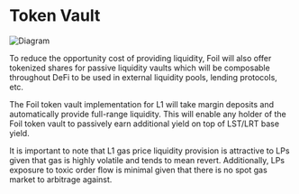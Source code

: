 # Token Vault

![Diagram](/images/Diagram2.png "Diagram")

To reduce the opportunity cost of providing liquidity, Foil will also offer tokenized shares for passive liquidity vaults which will be composable throughout DeFi to be used in external liquidity pools, lending protocols, etc.

The Foil token vault implementation for L1 will take margin deposits and automatically provide full-range liquidity. This will enable any holder of the Foil token vault to passively earn additional yield on top of LST/LRT base yield.

It is important to note that L1 gas price liquidity provision is attractive to LPs given that gas is highly volatile and tends to mean revert. Additionally, LPs exposure to toxic order flow is minimal given that there is no spot gas market to arbitrage against. 
